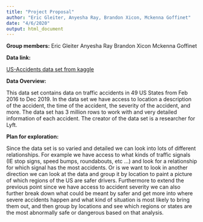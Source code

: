 ```yaml
---
title: "Project Proposal"
author: "Eric Gleiter, Anyesha Ray, Brandon Xicon, Mckenna Goffinet"
date: "4/6/2020"
output: html_document
---
```


**Group members:**
  Eric Gleiter
  Anyesha Ray
  Brandon Xicon
  Mckenna Goffinet
  
**Data link:**
  
  [US-Accidents data set from kaggle](https://www.kaggle.com/sobhanmoosavi/us-accidents)
  
**Data Overview:**

This data set contains data on traffic accidents in 49 US States from Feb 2016 to Dec 2019. In the data set we have access to location a description of the accident, the time of the accident, the severity of the accident, and more. The data set has 3 million rows to work with and very detailed information of each accident. The creator of the data set is a researcher for Lyft.

**Plan for exploration:**

Since the data set is so varied and detailed we can look into lots of different relationships. For example we have access to what kinds of traffic signals (IE stop signs, speed bumps, roundabouts, etc ...) and look for a relationship for which signal has the most accidents. Or is we want to look in another direction we can look at the data and group it by location to paint a picture of which regions of the US are safer drivers. Furthermore to extend the previous point since we have access to accident severity we can also further break down what could be meant by safer and get more into where severe accidents happen and what kind of situation is most likely to bring them  out, and then group by locations and see which regions or states are the most abnormally safe or dangerous based on that analysis. 